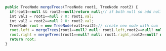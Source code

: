 ```js
public TreeNode mergeTrees(TreeNode root1, TreeNode root2) {
  if(root1==null && root2==null)return null;// if both null so add null
  int val1 = root1==null ? 0: root1.val;
  int val2 = root2==null ? 0: root2.val;
  TreeNode root = new TreeNode(val1+val2);// create new node with sum
  root.left = mergeTrees(root1==null? null: root1.left,root2==null? null: root2.left);
  root.right = mergeTrees(root1==null? null: root1.right,root2==null? null: root2.right);
  return root; 
}
```